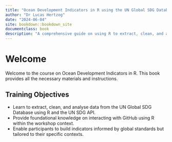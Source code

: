 ```yaml
---
title: "Ocean Development Indicators in R using the UN Global SDG Database"
author: "Dr Lucas Hertzog"
date: "2024-06-04"
site: bookdown::bookdown_site
documentclass: book
description: "A comprehensive guide on using R to extract, clean, and analyse data from the UN Global SDG Database."
---
```


# Welcome

Welcome to the course on Ocean Development Indicators in R. This book provides all the necessary materials and instructions.

## Training Objectives

- Learn to extract, clean, and analyse data from the UN Global SDG Database using R and the UN SDG API.
- Provide foundational knowledge on interacting with GitHub using R within the workshop context.
- Enable participants to build indicators informed by global standards but tailored to their specific contexts.
